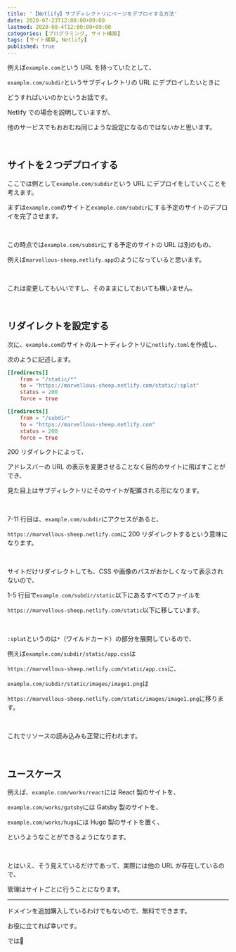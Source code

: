 ```yaml
---
title: '【Netlify】サブディレクトリにページをデプロイする方法'
date: 2020-07-23T12:00:00+09:00
lastmod: 2020-08-4T12:00:00+09:00
categories: [プログラミング, サイト構築]
tags: [サイト構築, Netlify]
published: true
---
```


例えば`example.com`という URL を持っていたとして、

`example.com/subdir`というサブディレクトリの URL にデプロイしたいときに

どうすればいいのかというお話です。

Netlify での場合を説明していますが、

他のサービスでもおおむね同じような設定になるのではないかと思います。

<!--more-->

<br/>

## サイトを２つデプロイする

ここでは例として`example.com/subdir`という URL にデプロイをしていくことを考えます。

まずは`example.com`のサイトと`example.com/subdir`にする予定のサイトのデプロイを完了させます。

<br/>

この時点では`example.com/subdir`にする予定のサイトの URL は別のもの、

例えば`marvellous-sheep.netlify.app`のようになっていると思います。

<br/>

これは変更してもいいですし、そのままにしておいても構いません。

<br/>

## リダイレクトを設定する

次に、`example.com`のサイトのルートディレクトリに`netlify.toml`を作成し、

次のように記述します。

```toml name=netlify.toml
[[redirects]]
	from = "/static/*"
	to = "https://marvellous-sheep.netlify.com/static/:splat"
	status = 200
	force = true

[[redirects]]
	from = "/subdir"
	to = "https://marvellous-sheep.netlify.com"
	status = 200
	force = true
```

200 リダイレクトによって、

アドレスバーの URL の表示を変更させることなく目的のサイトに飛ばすことができ、

見た目上はサブディレクトリにそのサイトが配置される形になります。

<br/>

7-11 行目は、`example.com/subdir`にアクセスがあると、

`https://marvellous-sheep.netlify.com`に 200 リダイレクトするという意味になります。

<br/>

<postimage src="404err" alt="CSS や画像が見つからない" />

サイトだけリダイレクトしても、CSS や画像のパスがおかしくなって表示されないので、

1-5 行目で`example.com/subdir/static`以下にあるすべてのファイルを

`https://marvellous-sheep.netlify.com/static`以下に移しています。

<br/>

`:splat`というのは`*`（ワイルドカード）の部分を展開しているので、

例えば`example.com/subdir/static/app.css`は

`https://marvellous-sheep.netlify.com/static/app.css`に、

`example.com/subdir/static/images/image1.png`は

`https://marvellous-sheep.netlify.com/static/images/image1.png`に移ります。

<br/>

これでリソースの読み込みも正常に行われます。

<br/>

## ユースケース

例えば、`example.com/works/react`には React 製のサイトを、

`example.com/works/gatsby`には Gatsby 製のサイトを、

`example.com/works/hugo`には Hugo 製のサイトを置く、

というようなことができるようになります。

<br/>

とはいえ、そう見えているだけであって、実際には他の URL が存在しているので、

管理はサイトごとに行うことになります。

---

ドメインを追加購入しているわけでもないので、無料でできます。

お役に立てれば幸いです。

では👋

